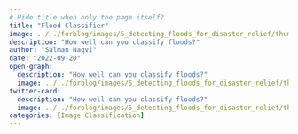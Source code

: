 ```yaml
---
# Hide title when only the page itself?
title: "Flood Classifier"
image: ../../forblog/images/5_detecting_floods_for_disaster_relief/thumbnail.png
description: "How well can you classify floods?"
author: "Salman Naqvi"
date: "2022-09-20"
open-graph:
  description: "How well can you classify floods?"
  image: ../../forblog/images/5_detecting_floods_for_disaster_relief/thumbnail.png
twitter-card:
  description: "How well can you classify floods?"
  image: ../../forblog/images/5_detecting_floods_for_disaster_relief/thumbnail.png
categories: [Image Classification]
---
```


[//]: # (TODO: Add if-else so a message appears in the case the app no longer exists.)

:::{.column-screen}
<script type="module"
src="https://gradio.s3-us-west-2.amazonaws.com/3.3.1/gradio.js">
</script>
<gradio-app space="ForBo7/FloodDetector"></gradio-app>
:::
